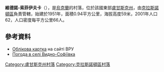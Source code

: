 {{coord|48|27|15|N|39|30|41|E|scale:100000|display=title}}

'''維德諾-索菲伊夫卡'''（{{lang-uk|Видно-Софіївка}}），是[[烏克蘭|烏克蘭]]的村落，位於該國東部[[盧甘斯克州|盧甘斯克州]]，由[[克拉斯諾頓區|克拉斯諾頓區]]負責管轄，始建於1951年，面積0.94平方公里，海拔高度59米，2001年人口62，人口密度每平方公里66人。

==參考資料==
* [http://w1.c1.rada.gov.ua/pls/z7502/A005?rdat1=25.10.2011&rf7571=18062 Облікова картка]{{dead link|date=2018年4月 |bot=InternetArchiveBot |fix-attempted=yes }} на сайті ВРУ
* [http://weather.in.ua/ua/lyganskaja/3542 Погода в селі Видно-Софіївка]

{{DEFAULTSORT:Видно-Софіївка}}
[[Category:盧甘斯克州村落|Category:盧甘斯克州村落]]
[[Category:克拉斯諾頓區村落|Category:克拉斯諾頓區村落]]


{{Luhansk-geo-stub}}
